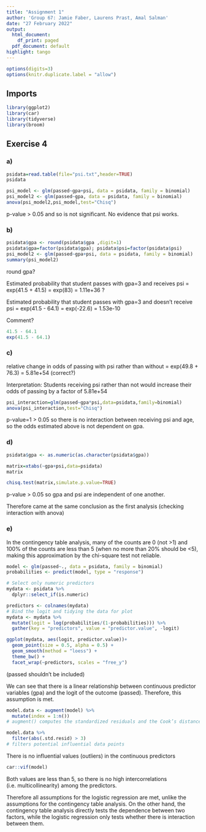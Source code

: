 ```yaml
---
title: "Assignment 1"
author: 'Group 67: Jamie Faber, Laurens Prast, Amal Salman'
date: "27 February 2022"
output:
  html_document:
    df_print: paged
  pdf_document: default
highlight: tango
---
```

```r
options(digits=3)
options(knitr.duplicate.label = "allow")
```

## Imports
```r
library(ggplot2)
library(car)
library(tidyverse)
library(broom)

```

## Exercise 4
### a) 
```r
psidata=read.table(file="psi.txt",header=TRUE)
psidata
```

```r
psi_model <- glm(passed~gpa+psi, data = psidata, family = binomial)
psi_model2 <- glm(passed~gpa, data = psidata, family = binomial)
anova(psi_model2,psi_model,test="Chisq")
```
p-value > 0.05 and so is not significant. No evidence that psi  works.

### b)

```r
psidata$gpa <- round(psidata$gpa ,digit=1)
psidata$gpa=factor(psidata$gpa); psidata$psi=factor(psidata$psi)
psi_model2 <- glm(passed~gpa+psi, data = psidata, family = binomial)
summary(psi_model2)
```
round gpa?

Estimated probability that student passes with gpa=3 and receives psi
= exp(41.5 + 41.5) = exp(83) = 1.11e+36 ?

Estimated probability that student passes with gpa=3 and doesn't receive psi
= exp(41.5 - 64.1) = exp(-22.6) = 1.53e-10

Comment?

```r
41.5 - 64.1
exp(41.5 - 64.1)
```


### c)

relative change in odds of passing with psi rather than without
= exp(49.8 + 76.3) = 5.81e+54 (correct?)

Interpretation: 
Students receiving psi rather than not would increase their odds of passing by a factor of 5.81e+54 

```r
psi_interaction=glm(passed~gpa*psi,data=psidata,family=binomial)
anova(psi_interaction,test="Chisq")
```
p-value=1 > 0.05 so there is no interaction between receiving psi and age, 
so the odds estimated above is not dependent on gpa.

### d)

```r
psidata$gpa <- as.numeric(as.character(psidata$gpa))

matrix=xtabs(~gpa+psi,data=psidata)
matrix
```

```r
chisq.test(matrix,simulate.p.value=TRUE)
```
p-value > 0.05 so gpa and psi are independent of one another.

Therefore came at the same conclusion as the first analysis (checking interaction with anova)

### e)

In the contingency table analysis, many of the counts are 0 (not >1) and 100% of the counts are less than 5 (when no more than 20% should be <5), making this approximation by the
chi-square test not reliable.

```r
model <- glm(passed~., data = psidata, family = binomial)
probabilities <- predict(model, type = "response")

# Select only numeric predictors
mydata <- psidata %>%
  dplyr::select_if(is.numeric) 

predictors <- colnames(mydata)
# Bind the logit and tidying the data for plot
mydata <- mydata %>%
  mutate(logit = log(probabilities/(1-probabilities))) %>%
  gather(key = "predictors", value = "predictor.value", -logit)

ggplot(mydata, aes(logit, predictor.value))+
  geom_point(size = 0.5, alpha = 0.5) +
  geom_smooth(method = "loess") + 
  theme_bw() + 
  facet_wrap(~predictors, scales = "free_y")
```
(passed shouldn't be included)

We can see that there is a linear relationship between continuous predictor variables (gpa) and the logit of the outcome (passed). Therefore, this assumption is met.

```r
model.data <- augment(model) %>% 
  mutate(index = 1:n()) 
# augment() computes the standardized residuals and the Cook’s distance

model.data %>% 
  filter(abs(.std.resid) > 3)
# filters potential influential data points 
```
There is no influential values (outliers) in the continuous predictors

```r
car::vif(model)
```
Both values are less than 5, so there is no high intercorrelations (i.e. multicollinearity) among the predictors.



Therefore all assumptions for the logistic regression are met, unlike the assumptions for the contingency table analysis. On the other hand, the contingency table analysis directly tests the dependence between two factors, while the logistic regression only tests whether there is interaction between them.



